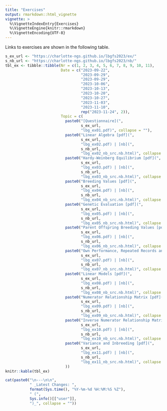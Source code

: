 ```yaml
---
title: "Exercises"
output: rmarkdown::html_vignette
vignette: >
  %\VignetteIndexEntry{Exercises}
  %\VignetteEngine{knitr::rmarkdown}
  %\VignetteEncoding{UTF-8}
---
```


Links to exercises are shown in the following table.

```r
s_ex_url <- "https://charlotte-ngs.github.io/lbgfs2023/ex/"
s_nb_url <- "https://charlotte-ngs.github.io/lbgfs2023/nb/"
tbl_ex <- tibble::tibble(Nr = c(1, 2, 3, 4, 5, 6, 7, 8, 9, 10, 11),
                         Date = c("2023-09-22",
                                  "2023-09-29",
                                  "2023-09-29",
                                  "2023-10-06",
                                  "2023-10-13",
                                  "2023-10-20",
                                  "2023-10-27",
                                  "2023-11-03",
                                  "2023-11-10",
                                  rep("2023-11-24", 2)),
                         Topic = c(
                           paste0("[Questionnaire](", 
                                  s_ex_url, 
                                  "lbg_ex01.pdf)", collapse = ""),
                           paste0("Linear Algebra [pdf](", 
                                  s_ex_url, 
                                  "lbg_ex02.pdf) | [nb](", 
                                  s_nb_url, 
                                  "lbg_ex02_nb_src.nb.html)", collapse = ""),
                           paste0("Hardy-Weinberg Equilibrium [pdf](",
                                  s_ex_url,
                                  "lbg_ex03.pdf) | [nb](",
                                  s_nb_url,
                                  "lbg_ex03_nb_src.nb.html)", collapse = ""),
                           paste0("Breeding Values [pdf](",
                                  s_ex_url,
                                  "lbg_ex04.pdf) | [nb](",
                                  s_nb_url,
                                  "lbg_ex04_nb_src.nb.html)", collapse = ""),
                           paste0("Genetic Evaluation [pdf](",
                                  s_ex_url,
                                  "lbg_ex05.pdf) | [nb](",
                                  s_nb_url,
                                  "lbg_ex05_nb_src.nb.html)", collapse = ""),
                           paste0("Parent Offspring Breeding Values [pdf](",
                                  s_ex_url,
                                  "lbg_ex06.pdf) | [nb](",
                                  s_nb_url,
                                  "lbg_ex06_nb_src.nb.html)", collapse = ""),
                           paste0("Own Performance, Repeated Records and Progeny Records [pdf](",
                                  s_ex_url,
                                  "lbg_ex07.pdf) | [nb](",
                                  s_nb_url, 
                                  "lbg_ex07_nb_src.nb.html)", collapse = ""),
                           paste0("Linear Models [pdf](",
                                  s_ex_url,
                                  "lbg_ex08.pdf) | [nb](",
                                  s_nb_url,
                                  "lbg_ex08_nb_src.nb.html)", collapse = ""),
                           paste0("Numerator Relationship Matrix [pdf](",
                                  s_ex_url,
                                  "lbg_ex09.pdf) | [nb](",
                                  s_nb_url,
                                  "lbg_ex09_nb_src.nb.html)", collapse = ""),
                           paste0("Inverse Numerator Relationship Matrix [pdf](",
                                  s_ex_url,
                                  "lbg_ex10.pdf) | [nb](",
                                  s_nb_url,
                                  "lbg_ex10_nb_src.nb.html)", collapse = ""),
                           paste0("Variance and Inbreeding [pdf](",
                                  s_ex_url,
                                  "lbg_ex11.pdf) | [nb](", 
                                  s_nb_url, 
                                  "lbg_ex11_nb_src.nb.html)", collapse = "")
                           ))
knitr::kable(tbl_ex)
```


```r
cat(paste0("\n---\n\n", 
           " _Latest Changes: ", 
           format(Sys.time(), "%Y-%m-%d %H:%M:%S %Z"), 
           " (", 
           Sys.info()[["user"]], 
           ")_", collapse = ""))
```


